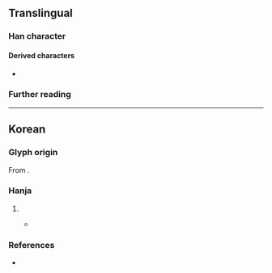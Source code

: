{{character info}}
==Translingual==

===Han character===
{{Han char|rn=5|rad=乙|as=08|sn=9|four=30717|canj=EGN|ids=⿱注乙}}

====Derived characters====
* {{l|mul|𨩾}}

===Further reading===
{{Han ref|kx=0084.241|dj=0171.340|hdz=10056.051|uh=4E7C}}

----

==Korean==

===Glyph origin===
{{ko-etym-gukja}} From {{Han compound|注#Korean|乙#Korean|tr1={{ko-l|주}}|tr2={{ko-l|을}}|t2=used as marker to represent the last consonant {{ko-l|ㄹ}}}}.

===Hanja===
{{ko-hanja|음역자|줄}}

# {{hanja form of|줄|{{n-g|[[hanja]] used for [[transliteration]], mainly used in [[placename]]s}}}}
#* {{RQ:交隣須知|ko-ear|外務省|1|舟楫}}
#*: {{ux|ko-ear|{{ruby|[[뇽층줄|[龍](뇽)[曾](층)[注乙](줄)]]}}|tr=nyongcheungjul}}

===References===
* {{R:hanjadoc|90}}